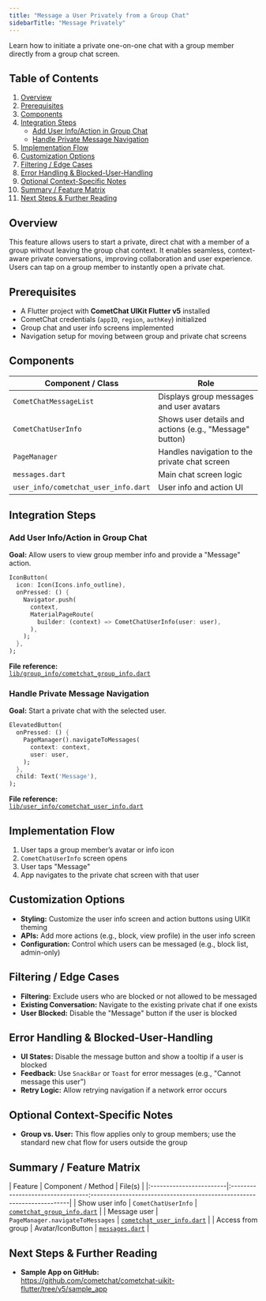 ```yaml
---
title: "Message a User Privately from a Group Chat"
sidebarTitle: "Message Privately"
---
```


Learn how to initiate a private one-on-one chat with a group member directly from a group chat screen.

## Table of Contents

1. [Overview](#overview)  
2. [Prerequisites](#prerequisites)  
3. [Components](#components)  
4. [Integration Steps](#integration-steps)  
   - [Add User Info/Action in Group Chat](#add-user-infoaction-in-group-chat)  
   - [Handle Private Message Navigation](#handle-private-message-navigation)  
5. [Implementation Flow](#implementation-flow)  
6. [Customization Options](#customization-options)  
7. [Filtering / Edge Cases](#filtering--edge-cases)  
8. [Error Handling & Blocked-User-Handling](#error-handling--blocked-user-handling)  
9. [Optional Context-Specific Notes](#optional-context-specific-notes)  
10. [Summary / Feature Matrix](#summary--feature-matrix)  
11. [Next Steps & Further Reading](#next-steps--further-reading)

## Overview

This feature allows users to start a private, direct chat with a member of a group without leaving the group chat context. It enables seamless, context-aware private conversations, improving collaboration and user experience. Users can tap on a group member to instantly open a private chat.

## Prerequisites

- A Flutter project with **CometChat UIKit Flutter v5** installed  
- CometChat credentials (`appID`, `region`, `authKey`) initialized  
- Group chat and user info screens implemented  
- Navigation setup for moving between group and private chat screens  

## Components

| Component / Class                    | Role                                                           |
|--------------------------------------|----------------------------------------------------------------|
| `CometChatMessageList`               | Displays group messages and user avatars                       |
| `CometChatUserInfo`                  | Shows user details and actions (e.g., "Message" button)        |
| `PageManager`                        | Handles navigation to the private chat screen                  |
| `messages.dart`                      | Main chat screen logic                                         |
| `user_info/cometchat_user_info.dart` | User info and action UI                                        |

## Integration Steps

### Add User Info/Action in Group Chat

**Goal:** Allow users to view group member info and provide a "Message" action.  
```dart
IconButton(
  icon: Icon(Icons.info_outline),
  onPressed: () {
    Navigator.push(
      context,
      MaterialPageRoute(
        builder: (context) => CometChatUserInfo(user: user),
      ),
    );
  },
);
```

**File reference:**  
[`lib/group_info/cometchat_group_info.dart`](https://github.com/cometchat/cometchat-uikit-flutter/blob/v5/sample_app/lib/group_info/cometchat_group_info.dart)

### Handle Private Message Navigation

**Goal:** Start a private chat with the selected user.  
```dart
ElevatedButton(
  onPressed: () {
    PageManager().navigateToMessages(
      context: context,
      user: user,
    );
  },
  child: Text('Message'),
);
```

**File reference:**  
[`lib/user_info/cometchat_user_info.dart`](https://github.com/cometchat/cometchat-uikit-flutter/blob/v5/sample_app/lib/user_info/cometchat_user_info.dart)

## Implementation Flow

1. User taps a group member’s avatar or info icon  
2. `CometChatUserInfo` screen opens  
3. User taps "Message"  
4. App navigates to the private chat screen with that user  

## Customization Options

- **Styling:** Customize the user info screen and action buttons using UIKit theming  
- **APIs:** Add more actions (e.g., block, view profile) in the user info screen  
- **Configuration:** Control which users can be messaged (e.g., block list, admin-only)  

## Filtering / Edge Cases

- **Filtering:** Exclude users who are blocked or not allowed to be messaged  
- **Existing Conversation:** Navigate to the existing private chat if one exists  
- **User Blocked:** Disable the "Message" button if the user is blocked  

## Error Handling & Blocked-User-Handling

- **UI States:** Disable the message button and show a tooltip if a user is blocked  
- **Feedback:** Use `SnackBar` or `Toast` for error messages (e.g., "Cannot message this user")  
- **Retry Logic:** Allow retrying navigation if a network error occurs  

## Optional Context-Specific Notes

- **Group vs. User:** This flow applies only to group members; use the standard new chat flow for users outside the group  

## Summary / Feature Matrix

| Feature                 | Component / Method               | File(s)                                                               |
|:------------------------|:---------------------------------:-----------------------------------------------------------------------|
| Show user info          | `CometChatUserInfo`              | [`cometchat_group_info.dart`](https://github.com/cometchat/cometchat-uikit-flutter/blob/v5/sample_app/lib/group_info/cometchat_group_info.dart) |
| Message user            | `PageManager.navigateToMessages` | [`cometchat_user_info.dart`](https://github.com/cometchat/cometchat-uikit-flutter/blob/v5/sample_app/lib/user_info/cometchat_user_info.dart) |
| Access from group       | Avatar/IconButton                | [`messages.dart`](https://github.com/cometchat/cometchat-uikit-flutter/blob/v5/sample_app/lib/messages/messages.dart) |

## Next Steps & Further Reading

- **Sample App on GitHub:**  
  https://github.com/cometchat/cometchat-uikit-flutter/tree/v5/sample_app  